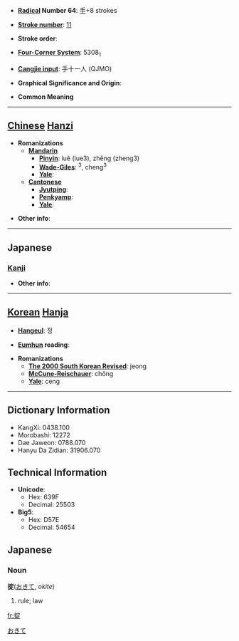 * '''[[Wiktionary:Chinese radical index| Radical]] Number 64''': [[Wiktionary:Chinese radical index 手|手]]+8 strokes

* '''[[Wiktionary:Chinese total strokes index|Stroke number]]''': [[Wiktionary:Chinese total strokes index 11|11]]

* '''Stroke order''': 

* '''[[Wiktionary:Chinese four corner index|Four-Corner System]]''': 5308<sub>1</sub>

* '''[[Wiktionary:Chinese Cangjie index|Cangjie input]]''': 手十一人 (QJMO)

* '''Graphical Significance and Origin''': 

* '''Common Meaning'''

----

== [[Chinese]] [[Hanzi]] ==

* '''Romanizations'''
** '''[[Mandarin]]'''
*** '''[[Pinyin]]''': luě (lue3), zhěng (zheng3)
*** '''[[Wade-Giles]]''': <sup>3</sup>, cheng<sup>3</sup>
*** '''[[Yale]]''': 
** '''[[Cantonese]]'''
*** '''[[Jyutping]]''':
*** '''[[Penkyamp]]''': 
*** '''[[Yale]]''': 

* '''Other info''': 

----

==Japanese==
===[[Kanji]]===
{{kanji|on readings=[[とう]] (tō), [[てい]] (tei), [[じょう]] (jō)|kun readings=[[おきて]] (okite)}}

* '''Other info''':  

----

== [[Korean]] [[Hanja]] ==

* '''[[Hangeul]]''': 정

* '''[[Eumhun]] reading''': 

* '''Romanizations'''
** '''[[The 2000 South Korean Revised Romanization|The 2000 South Korean Revised]]''': jeong
** '''[[McCune-Reischauer]]''': chŏng
** '''[[Yale]]''': ceng

----

== Dictionary Information ==

* KangXi: 0438.100
* Morobashi: 12272
* Dae Jaweon: 0788.070
* Hanyu Da Zidian: 31906.070

== Technical Information ==

* '''Unicode''':
** Hex: 639F
** Decimal: 25503
* '''Big5''':
** Hex: D57E
** Decimal: 54654

==Japanese==
===Noun===
'''掟'''([[おきて]], ''okite'')
#rule; law
[[Category:Japanese nouns|おきて]]

[[fr:掟]]